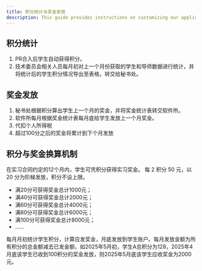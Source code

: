 ```yaml
---
title: 积分统计与奖金发放
description: This guide provides instructions on customizing our application.
---
```


## 积分统计

1. PR合入后学生自动获得积分。
2. 技术委员会相关人员每月初对上一个月份获取的学生和导师数据进行统计，并将统计后的学生积分情况导出至表格，转交给秘书处。

## 奖金发放
1. 秘书处根据积分算出学生上一个月的奖金，并将奖金统计表转交软件所。
2. 软件所每月根据奖金统计表每月底给学生发放上一个月奖金。
3. 代扣个人所得税
4. 超过100分之后的奖金将累计到下个月发放

## 积分与奖金换算机制
在实习合同约定的12个月内，学生可凭积分获得实习奖金。
每 2 积分 50 元，以 20 分为阶梯发放，积分不设上限。
- 满20分可获得奖金总计1000元；
- 满40分可获得奖金总计2000元；
- 满60分可获得奖金总计4000元；
- 满80分可获得奖金总计6000元；
- 满100分可获得奖金总计8000元；
- ……

每月月初统计学生积分，计算应发奖金，月底发放到学生账户。每月发放金额为所有积分的总金额减去已发金额，如2025年5月初，学生A总积分为128，2025年4月底该学生已收到100积分的奖金发放，则2025年5月底该学生应收奖金为2000元。
